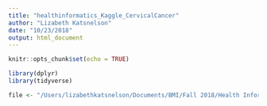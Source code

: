 ```yaml
---
title: "healthinformatics_Kaggle_CervicalCancer"
author: "Lizabeth Katsnelson"
date: "10/23/2018"
output: html_document
---
```


```r
knitr::opts_chunk$set(echo = TRUE)
```

```r
library(dplyr)
library(tidyverse)

file <- "/Users/lizabethkatsnelson/Documents/BMI/Fall 2018/Health Informatics/kag_risk_factors_cervical_cancer.csv"
 



```

